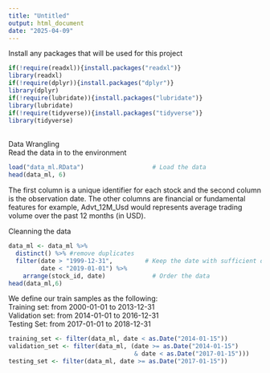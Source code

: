 ```yaml
---
title: "Untitled"
output: html_document
date: "2025-04-09"
---
```


Install any packages that will be used for this project
```r
if(!require(readxl)){install.packages("readxl")}
library(readxl)
if(!require(dplyr)){install.packages("dplyr")}
library(dplyr)
if(!require(lubridate)){install.packages("lubridate")}
library(lubridate)
if(!require(tidyverse)){install.packages("tidyverse")}
library(tidyverse)
```

\text{========================================================================}\
Data Wrangling\
Read the data in to the environment
```r
load("data_ml.RData")                   # Load the data
head(data_ml, 6)
```
The first column is a unique identifier for each stock and the second column is the observation date. The other columns are financial or fundamental features for example, Advt_12M_Usd would represents average trading volume over the past 12 months (in USD).\

Cleanning the data
```r
data_ml <- data_ml %>%
  distinct() %>% #remove duplicates
  filter(date > "1999-12-31",         # Keep the date with sufficient data points
         date < "2019-01-01") %>%
    arrange(stock_id, date)             # Order the data
head(data_ml,6)
```

We define our train samples as the following:\
Training set: from 2000-01-01 to 2013-12-31\
Validation set: from 2014-01-01 to 2016-12-31\
Testing Set: from 2017-01-01 to 2018-12-31\
```r
training_set <- filter(data_ml, date < as.Date("2014-01-15"))
validation_set <- filter(data_ml, (date >= as.Date("2014-01-15") 
                                   & date < as.Date("2017-01-15")))
testing_set <- filter(data_ml, date >= as.Date("2017-01-15"))
```

